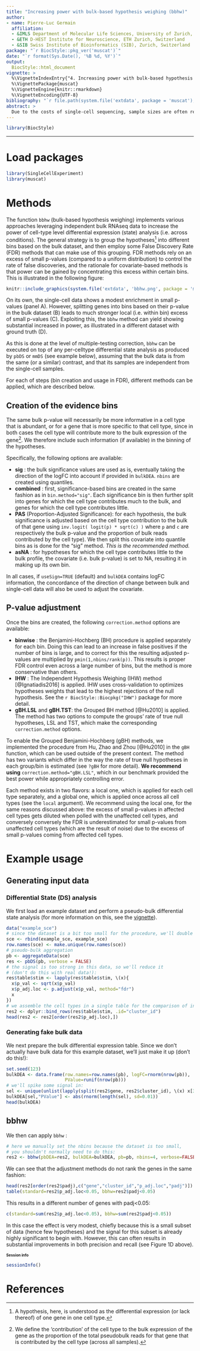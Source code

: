 ```yaml
---
title: "Increasing power with bulk-based hypothesis weighing (bbhw)"
author:
- name: Pierre-Luc Germain
  affiliation:
  - &IMLS Department of Molecular Life Sciences, University of Zurich, Zurich, Switzerland
  - &ETH D-HEST Institute for Neuroscience, ETH Zurich, Switzerland
  - &SIB Swiss Institute of Bioinformatics (SIB), Zurich, Switzerland
package: "`r BiocStyle::pkg_ver('muscat')`"
date: "`r format(Sys.Date(), '%B %d, %Y')`"
output: 
  BiocStyle::html_document
vignette: >
  %\VignetteIndexEntry{"4. Increasing power with bulk-based hypothesis weighing"}
  %\VignettePackage{muscat}
  %\VignetteEngine{knitr::rmarkdown}
  %\VignetteEncoding{UTF-8}
bibliography: "`r file.path(system.file('extdata', package = 'muscat'), 'refs.bib')`"
abstract: > 
  Due to the costs of single-cell sequencing, sample sizes are often relatively limited, sometimes leading to poorly reproducible results. In many contexts, however, larger bulk RNAseq data is available for the same conditions or experimental paradigm, which can be used as additional evidence of a generalization differential expression pattern. Here, we show how such data can be used, via bulk-based hypothesis weighing (bbhw), to increase the power and robustness of single-cell differential state analysis.
---
```


<style type="text/css">
.smaller {
  font-size: 10px
}
</style>

```r
library(BiocStyle)
```

*** 

# Load packages {-}

```r
library(SingleCellExperiment)
library(muscat)
```

# Methods

The function `bbhw` (bulk-based hypothesis weighing) implements various 
approaches leveraging independent bulk RNAseq data to increase the power of 
cell-type level differential expression (state) analysis (i.e. across 
conditions). The general strategy is to group the hypotheses^[
A hypothesis, here, is understood as the differential expression (or lack 
thereof) of one gene in one cell type.] into different bins based on the bulk 
dataset, and then employ some False Discovery Rate (FDR) methods that can make 
use of this grouping. FDR methods rely on an excess of small p-values (compared 
to a uniform distribution) to control the rate of false discoveries, and the 
rationale for covariate-based methods is that power can be gained by 
concentrating this excess within certain bins. This is illustrated in the 
following figure: 

```r
knitr::include_graphics(system.file('extdata', 'bbhw.png', package = 'muscat'))
```

On its own, the single-cell data shows a modest enrichment in small p-values 
(panel A). However, splitting genes into bins based on their p-value in the bulk
dataset (B) leads to much stronger local (i.e. within bin) excess of small 
p-values (C). Exploiting this, the `bbhw` method can yield showing substantial 
increased in power, as illustrated in a different dataset with ground truth (D).

As this is done at the level of multiple-testing correction, `bbhw` can be 
executed on top of any per-celltype differential state analysis as produced by 
`pbDS` or `mmDS` (see example below), assuming that the bulk data is from the 
same (or a similar) contrast, and that its samples are independent from the 
single-cell samples.

For each of steps (bin creation and usage in FDR), different methods 
can be applied, which are described below.

## Creation of the evidence bins

The same bulk p-value will necessarily be more informative in a cell type that 
is abundant, or for a gene that is more specific to that cell type, since in 
both cases the cell type will contribute more to the bulk expression of the 
gene^[
We define the 'contribution' of the cell type to the bulk expression of the gene
as the proportion of the total pseudobulk reads for that gene that is 
contributed by the cell type (across all samples).
]. We therefore include such information (if available) in the 
binning of the hypotheses.

Specifically, the following options are available:

* **sig** : the bulk significance values are used as is, eventually 
  taking the direction of the logFC into account if provided in `bulkDEA`.
   `nbins` are created using quantiles.
* **combined** : first, significance-based bins are created in the same
   fashion as in `bin.method="sig"`. Each significance bin is then further 
   split into genes for which the cell type contributes much to the bulk, and
   genes for which the cell type contributes little.
* **PAS** (Proportion-Adjusted Significance): for each hypothesis, the 
  bulk significance is adjusted based on the cell type contribution to the 
  bulk of that gene using `inv.logit( logit(p) * sqrt(c) )` where `p` and `c` 
  are respectively the bulk p-value and the proportion of bulk reads 
  contributed by the cell type). We then split this covariate into quantile 
  bins as is done for the "sig" method. *This is the recommended method.*
* **asNA** : for hypotheses for which the cell type contributes little 
  to the bulk profile, the covariate (i.e. bulk p-value) is set to NA, 
  resulting it in making up its own bin.

In all cases, if `useSign=TRUE` (default) and `bulkDEA` contains logFC 
information, the concordance of the direction of change between bulk and 
single-cell data will also be used to adjust the covariate.

## P-value adjustment

Once the bins are created, the following `correction.method` options are 
available:

* **binwise** : the Benjamini-Hochberg (BH) procedure is applied 
 separately for each bin. Doing this can lead to an increase in false 
  positives if the number of bins is large, and to correct for this the 
  resulting adjusted p-values are multiplied by `pmin(1,nbins/rank(p))`. This
  results is proper FDR control even across a large number of bins, but the
  method is more conservative than others.
* **IHW** : The Independent Hypothesis Weighing (IHW) method 
  [@Ignatiadis2016] is applied. IHW uses cross-validation to optimizes 
  hypotheses weights that lead to the highest rejections of the null hypothesis.
  See the `r BiocStyle::Biocpkg("IHW")` package for more detail.
* **gBH.LSL** and **gBH.TST**: the Grouped BH method [@Hu2010] is applied.
  The method has two options to compute the groups' rate of true null 
  hypotheses, LSL and TST, which make the corresponding 
  `correction.method` options.

To enable the Grouped Benjamini-Hochberg (gBH) methods, we implemented the 
procedure from Hu, Zhao and Zhou [@Hu2010] in the `gBH` function, which can be 
used outside of the present context. The method has two variants which differ 
in the way the rate of true null hypotheses in each group/bin is estimated (see 
`?gBH` for more detail). **We recommend using** `correction.method="gBH.LSL"`, 
which in our benchmark provided the best power while appropriately controlling 
error.

Each method exists in two flavors: a local one, which is applied for each 
cell type separately, and a global one, which is applied once across all cell
types (see the `local` argument). We recommend using the local one, for the same
reasons discussed above: the excess of small p-values in affected cell types 
gets diluted when polled with the unaffected cell types, and conversely 
conversely the FDR is underestimated for small p-values from unaffected cell 
types (which are the result of noise) due to the excess of small p-values coming
from affected cell types.

# Example usage

## Generating input data

### Differential State (DS) analysis

We first load an example dataset and perform a pseudo-bulk differential state 
analysis (for more information on this, see the [vignette](analysis.html)).

```r
data("example_sce")
# since the dataset is a bit too small for the procedure, we'll double it:
sce <- rbind(example_sce, example_sce)
row.names(sce) <- make.unique(row.names(sce))
# pseudo-bulk aggregation
pb <- aggregateData(sce)
res <- pbDS(pb, verbose = FALSE)
# the signal is too strong in this data, so we'll reduce it
# (don't do this with real data!):
res$table$stim <- lapply(res$table$stim, \(x){
  x$p_val <- sqrt(x$p_val)
  x$p_adj.loc <- p.adjust(x$p_val, method="fdr")
  x
})
# we assemble the cell types in a single table for the comparison of interest:
res2 <- dplyr::bind_rows(res$table$stim, .id="cluster_id")
head(res2 <- res2[order(res2$p_adj.loc),])
```

### Generating fake bulk data

We next prepare the bulk differential expression table. Since we don't actually 
have bulk data for this example dataset, we'll just make it up (don't do this!):

```r
set.seed(123)
bulkDEA <- data.frame(row.names=row.names(pb), logFC=rnorm(nrow(pb)),
                      PValue=runif(nrow(pb)))
# we'll spike some signal in:
sel <- unique(unlist(lapply(split(res2$gene, res2$cluster_id), \(x) x[3:150])))
bulkDEA[sel,"PValue"] <- abs(rnorm(length(sel), sd=0.01))
head(bulkDEA)
```

## bbhw

We then can apply `bbhw` :

```r
# here we manually set the nbins because the dataset is too small,
# you shouldn't normally need to do this:
res2 <- bbhw(pbDEA=res2, bulkDEA=bulkDEA, pb=pb, nbins=4, verbose=FALSE)
```

We can see that the adjustment methods do not rank the genes in the same fashion:

```r
head(res2[order(res2$padj),c("gene","cluster_id","p_adj.loc","padj")])
table(standard=res2$p_adj.loc<0.05, bbhw=res2$padj<0.05)
```

This results in a different number of genes with padj<0.05:

```r
c(standard=sum(res2$p_adj.loc<0.05), bbhw=sum(res2$padj<0.05))
```

In this case the effect is very modest, chiefly because this is a small subset of data (hence few hypotheses) and the signal for this subset is already highly significant to begin with. However, this can often results in substantial improvements in both precision and recall (see Figure 1D above).


# Session info {- .smaller}

```r
sessionInfo()
```

# References